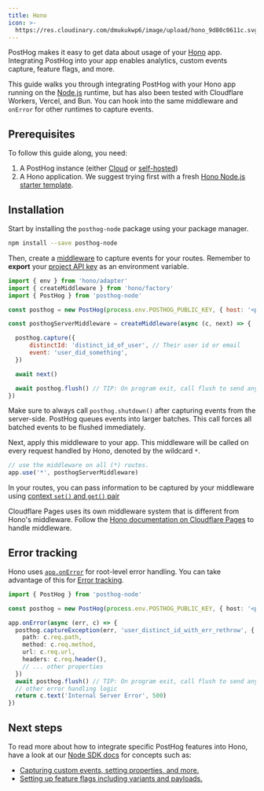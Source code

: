 ```yaml
---
title: Hono
icon: >-
  https://res.cloudinary.com/dmukukwp6/image/upload/hono_9d80c0611c.svg
---
```



PostHog makes it easy to get data about usage of your [Hono](https://hono.dev/) app. Integrating PostHog into your app enables analytics, custom events capture, feature flags, and more.

This guide walks you through integrating PostHog with your Hono app running on the [Node.js](https://hono.dev/docs/getting-started/nodejs) runtime, but has also been tested with Cloudflare Workers, Vercel, and Bun. You can hook into the same middleware and `onError` for other runtimes to capture events.

## Prerequisites

To follow this guide along, you need:

1. A PostHog instance (either [Cloud](https://app.posthog.com/signup) or [self-hosted](/docs/self-host))
2. A Hono application. We suggest trying first with a fresh [Hono Node.js starter template](https://hono.dev/docs/getting-started/nodejs#_1-setup).

## Installation

Start by installing the `posthog-node` package using your package manager.
```bash
npm install --save posthog-node
```

Then, create a [middleware](https://hono.dev/docs/guides/middleware) to capture events for your routes. Remember to **export** your [project API key](https://us.posthog.com/settings/project#variables) as an environment variable.

```js file=index.ts
import { env } from 'hono/adapter'
import { createMiddleware } from 'hono/factory'
import { PostHog } from 'posthog-node'

const posthog = new PostHog(process.env.POSTHOG_PUBLIC_KEY, { host: '<ph_client_api_host>' })

const posthogServerMiddleware = createMiddleware(async (c, next) => {

  posthog.capture({
      distinctId: 'distinct_id_of_user', // Their user id or email
      event: 'user_did_something',
  })

  await next()

  await posthog.flush() // TIP: On program exit, call flush to send any remaining events
})
```

<CalloutBox icon="IconInfo" title="Shutdown">

Make sure to always call `posthog.shutdown()` after capturing events from the server-side. PostHog queues events into larger batches. This call forces all batched events to be flushed immediately.

</CalloutBox>

Next, apply this middleware to your app. This middleware will be called on every request handled by Hono, denoted by the wildcard `*`.

```ts file=index.ts
// use the middleware on all (*) routes.
app.use('*', posthogServerMiddleware)
```

In your routes, you can pass information to be captured by your middleware using [context `set()` and `get()` pair](https://hono.dev/docs/api/context#set-get)

<CalloutBox icon="IconInfo" title="Cloudflare Pages">

Cloudflare Pages uses its own middleware system that is different from Hono's middleware. Follow the [Hono documentation on Cloudflare Pages](https://hono.dev/docs/getting-started/cloudflare-pages#cloudflare-pages-middleware) to handle middleware.

</CalloutBox>

## Error tracking

Hono uses [`app.onError`](https://hono.dev/docs/api/exception#handling-httpexception) for root-level error handling. You can take advantage of this for [Error tracking](/docs/error-tracking).

```ts file=index.ts
import { PostHog } from 'posthog-node'

const posthog = new PostHog(process.env.POSTHOG_PUBLIC_KEY, { host: '<ph_client_api_host>' })

app.onError(async (err, c) => {
  posthog.captureException(err, 'user_distinct_id_with_err_rethrow', {
    path: c.req.path,
    method: c.req.method,
    url: c.req.url,
    headers: c.req.header(),
    // ... other properties
  })
  await posthog.flush() // TIP: On program exit, call flush to send any remaining events
  // other error handling logic
  return c.text('Internal Server Error', 500)
})
```

## Next steps

To read more about how to integrate specific PostHog features into Hono, have a look at our [Node SDK docs](/docs/libraries/node) for concepts such as:
- [Capturing custom events, setting properties, and more.](/docs/libraries/node#capturing-events)
- [Setting up feature flags including variants and payloads.](/docs/libraries/node#feature-flags)
